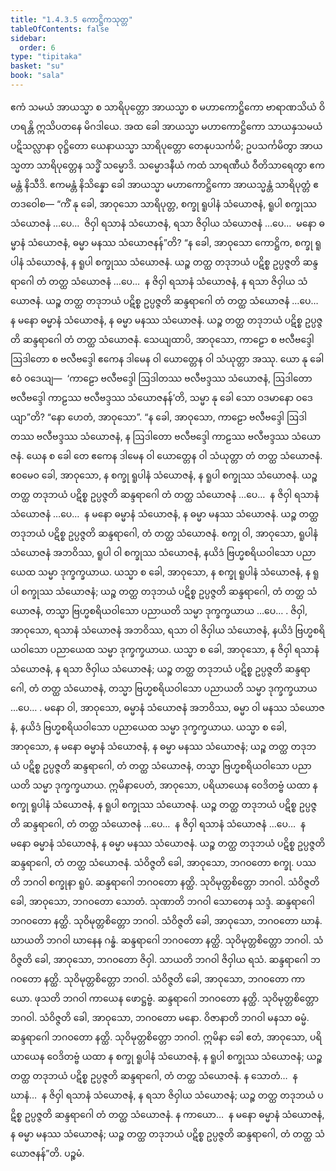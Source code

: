 ```yaml
---
title: "1.4.3.5 ကောဋ္ဌိကသုတ္တ"
tableOfContents: false
sidebar:
  order: 6
type: "tipitaka"
basket: "su"
book: "sala"
---
```



<DynamicBreadcrumb />

<Division number="232" book="sala">

<Paragraph number="952" book="sala">
ဧကံ သမယံ အာယသ္မာ စ သာရိပုတ္တော အာယသ္မာ စ မဟာကောဋ္ဌိကော ဗာရာဏသိယံ ဝိဟရန္တိ ဣသိပတနေ မိဂဒါယေ. အထ ခေါ အာယသ္မာ မဟာကောဋ္ဌိကော သာယနှသမယံ ပဋိသလ္လာနာ ဝုဋ္ဌိတော ယေနာယသ္မာ သာရိပုတ္တော တေနုပသင်္ကမိ; ဥပသင်္ကမိတွာ အာယသ္မတာ သာရိပုတ္တေန သဒ္ဓိံ သမ္မောဒိ. သမ္မောဒနီယံ ကထံ သာရဏီယံ ဝီတိသာရေတွာ ဧကမန္တံ နိသီဒိ. ဧကမန္တံ နိသိန္နော ခေါ အာယသ္မာ မဟာကောဋ္ဌိကော အာယသ္မန္တံ သာရိပုတ္တံ ဧတဒဝေါစ—
</Paragraph>

<Paragraph number="953" book="sala">
“ကိံ နု ခေါ, အာဝုသော သာရိပုတ္တ, စက္ခု ရူပါနံ သံယောဇနံ, ရူပါ စက္ခုဿ သံယောဇနံ …ပေ…  ဇိဝှါ ရသာနံ သံယောဇနံ, ရသာ ဇိဝှါယ သံယောဇနံ …ပေ…  မနော ဓမ္မာနံ သံယောဇနံ, ဓမ္မာ မနဿ သံယောဇနန်”တိ?
</Paragraph>

<Paragraph number="954" book="sala">
“န ခေါ, အာဝုသော ကောဋ္ဌိက, စက္ခု ရူပါနံ သံယောဇနံ, န ရူပါ စက္ခုဿ သံယောဇနံ. ယဉ္စ တတ္ထ တဒုဘယံ ပဋိစ္စ ဥပ္ပဇ္ဇတိ ဆန္ဒရာဂေါ တံ တတ္ထ သံယောဇနံ …ပေ…  န ဇိဝှါ ရသာနံ သံယောဇနံ, န ရသာ ဇိဝှါယ သံယောဇနံ. ယဉ္စ တတ္ထ တဒုဘယံ ပဋိစ္စ ဥပ္ပဇ္ဇတိ ဆန္ဒရာဂေါ တံ တတ္ထ သံယောဇနံ …ပေ…  န မနော ဓမ္မာနံ သံယောဇနံ, န ဓမ္မာ မနဿ သံယောဇနံ. ယဉ္စ တတ္ထ တဒုဘယံ ပဋိစ္စ ဥပ္ပဇ္ဇတိ ဆန္ဒရာဂေါ တံ တတ္ထ သံယောဇနံ.
</Paragraph>

<Paragraph number="955" book="sala">
သေယျထာပိ, အာဝုသော, ကာဠော စ ဗလီဗဒ္ဒေါ ဩဒါတော စ ဗလီဗဒ္ဒေါ ဧကေန ဒါမေန ဝါ ယောတ္တေန ဝါ သံယုတ္တာ အဿု. ယော နု ခေါ ဧဝံ ဝဒေယျ—  ‘ကာဠော ဗလီဗဒ္ဒေါ ဩဒါတဿ ဗလီဗဒ္ဒဿ သံယောဇနံ, ဩဒါတော ဗလီဗဒ္ဒေါ ကာဠဿ ဗလီဗဒ္ဒဿ သံယောဇနန်’တိ, သမ္မာ နု ခေါ သော ဝဒမာနော ဝဒေယျာ”တိ? “နော ဟေတံ, အာဝုသော”. “န ခေါ, အာဝုသော, ကာဠော ဗလီဗဒ္ဒေါ ဩဒါတဿ ဗလီဗဒ္ဒဿ သံယောဇနံ, န ဩဒါတော ဗလီဗဒ္ဒေါ ကာဠဿ ဗလီဗဒ္ဒဿ သံယောဇနံ. ယေန စ ခေါ တေ ဧကေန ဒါမေန ဝါ ယောတ္တေန ဝါ သံယုတ္တာ တံ တတ္ထ သံယောဇနံ.
</Paragraph>

<Paragraph number="956" book="sala">
ဧဝမေဝ ခေါ, အာဝုသော, န စက္ခု ရူပါနံ သံယောဇနံ, န ရူပါ စက္ခုဿ သံယောဇနံ. ယဉ္စ တတ္ထ တဒုဘယံ ပဋိစ္စ ဥပ္ပဇ္ဇတိ ဆန္ဒရာဂေါ တံ တတ္ထ သံယောဇနံ …ပေ…  န ဇိဝှါ ရသာနံ သံယောဇနံ …ပေ…  န မနော ဓမ္မာနံ သံယောဇနံ, န ဓမ္မာ မနဿ သံယောဇနံ. ယဉ္စ တတ္ထ တဒုဘယံ ပဋိစ္စ ဥပ္ပဇ္ဇတိ ဆန္ဒရာဂေါ, တံ တတ္ထ သံယောဇနံ.
</Paragraph>

<Paragraph number="957" book="sala">
စက္ခု ဝါ, အာဝုသော, ရူပါနံ သံယောဇနံ အဘဝိဿ, ရူပါ ဝါ စက္ခုဿ သံယောဇနံ, နယိဒံ ဗြဟ္မစရိယဝါသော ပညာယေထ သမ္မာ ဒုက္ခက္ခယာယ. ယသ္မာ စ ခေါ, အာဝုသော, န စက္ခု ရူပါနံ သံယောဇနံ, န ရူပါ စက္ခုဿ သံယောဇနံ; ယဉ္စ တတ္ထ တဒုဘယံ ပဋိစ္စ ဥပ္ပဇ္ဇတိ ဆန္ဒရာဂေါ, တံ တတ္ထ သံယောဇနံ, တသ္မာ ဗြဟ္မစရိယဝါသော ပညာယတိ သမ္မာ ဒုက္ခက္ခယာယ …ပေ… .
</Paragraph>

<Paragraph number="958" book="sala">
ဇိဝှါ, အာဝုသော, ရသာနံ သံယောဇနံ အဘဝိဿ, ရသာ ဝါ ဇိဝှါယ သံယောဇနံ, နယိဒံ ဗြဟ္မစရိယဝါသော ပညာယေထ သမ္မာ ဒုက္ခက္ခယာယ. ယသ္မာ စ ခေါ, အာဝုသော, န ဇိဝှါ ရသာနံ သံယောဇနံ, န ရသာ ဇိဝှါယ သံယောဇနံ; ယဉ္စ တတ္ထ တဒုဘယံ ပဋိစ္စ ဥပ္ပဇ္ဇတိ ဆန္ဒရာဂေါ, တံ တတ္ထ သံယောဇနံ, တသ္မာ ဗြဟ္မစရိယဝါသော ပညာယတိ သမ္မာ ဒုက္ခက္ခယာယ …ပေ… .
</Paragraph>

<Paragraph number="959" book="sala">
မနော ဝါ, အာဝုသော, ဓမ္မာနံ သံယောဇနံ အဘဝိဿ, ဓမ္မာ ဝါ မနဿ သံယောဇနံ, နယိဒံ ဗြဟ္မစရိယဝါသော ပညာယေထ သမ္မာ ဒုက္ခက္ခယာယ. ယသ္မာ စ ခေါ, အာဝုသော, န မနော ဓမ္မာနံ သံယောဇနံ, န ဓမ္မာ မနဿ သံယောဇနံ; ယဉ္စ တတ္ထ တဒုဘယံ ပဋိစ္စ ဥပ္ပဇ္ဇတိ ဆန္ဒရာဂေါ, တံ တတ္ထ သံယောဇနံ, တသ္မာ ဗြဟ္မစရိယဝါသော ပညာယတိ သမ္မာ ဒုက္ခက္ခယာယ.
</Paragraph>

<Paragraph number="960" book="sala">
ဣမိနာပေတံ, အာဝုသော, ပရိယာယေန ဝေဒိတဗ္ဗံ ယထာ န စက္ခု ရူပါနံ သံယောဇနံ, န ရူပါ စက္ခုဿ သံယောဇနံ. ယဉ္စ တတ္ထ တဒုဘယံ ပဋိစ္စ ဥပ္ပဇ္ဇတိ ဆန္ဒရာဂေါ, တံ တတ္ထ သံယောဇနံ …ပေ…  န ဇိဝှါ ရသာနံ သံယောဇနံ …ပေ…  န မနော ဓမ္မာနံ သံယောဇနံ, န ဓမ္မာ မနဿ သံယောဇနံ. ယဉ္စ တတ္ထ တဒုဘယံ ပဋိစ္စ ဥပ္ပဇ္ဇတိ ဆန္ဒရာဂေါ, တံ တတ္ထ သံယောဇနံ.
</Paragraph>

<Paragraph number="961" book="sala">
သံဝိဇ္ဇတိ ခေါ, အာဝုသော, ဘဂဝတော စက္ခု. ပဿတိ ဘဂဝါ စက္ခုနာ ရူပံ. ဆန္ဒရာဂေါ ဘဂဝတော နတ္ထိ. သုဝိမုတ္တစိတ္တော ဘဂဝါ. သံဝိဇ္ဇတိ ခေါ, အာဝုသော, ဘဂဝတော သောတံ. သုဏာတိ ဘဂဝါ သောတေန သဒ္ဒံ. ဆန္ဒရာဂေါ ဘဂဝတော နတ္ထိ. သုဝိမုတ္တစိတ္တော ဘဂဝါ. သံဝိဇ္ဇတိ ခေါ, အာဝုသော, ဘဂဝတော ဃာနံ. ဃာယတိ ဘဂဝါ ဃာနေန ဂန္ဓံ. ဆန္ဒရာဂေါ ဘဂဝတော နတ္ထိ. သုဝိမုတ္တစိတ္တော ဘဂဝါ. သံဝိဇ္ဇတိ ခေါ, အာဝုသော, ဘဂဝတော ဇိဝှါ. သာယတိ ဘဂဝါ ဇိဝှါယ ရသံ. ဆန္ဒရာဂေါ ဘဂဝတော နတ္ထိ. သုဝိမုတ္တစိတ္တော ဘဂဝါ. သံဝိဇ္ဇတိ ခေါ, အာဝုသော, ဘဂဝတော ကာယော. ဖုသတိ ဘဂဝါ ကာယေန ဖောဋ္ဌဗ္ဗံ. ဆန္ဒရာဂေါ ဘဂဝတော နတ္ထိ. သုဝိမုတ္တစိတ္တော ဘဂဝါ. သံဝိဇ္ဇတိ ခေါ, အာဝုသော, ဘဂဝတော မနော. ဝိဇာနာတိ ဘဂဝါ မနသာ ဓမ္မံ. ဆန္ဒရာဂေါ ဘဂဝတော နတ္ထိ. သုဝိမုတ္တစိတ္တော ဘဂဝါ.
</Paragraph>

<Paragraph number="962" book="sala">
ဣမိနာ ခေါ ဧတံ, အာဝုသော, ပရိယာယေန ဝေဒိတဗ္ဗံ ယထာ န စက္ခု ရူပါနံ သံယောဇနံ, န ရူပါ စက္ခုဿ သံယောဇနံ; ယဉ္စ တတ္ထ တဒုဘယံ ပဋိစ္စ ဥပ္ပဇ္ဇတိ ဆန္ဒရာဂေါ, တံ တတ္ထ သံယောဇနံ. န သောတံ…  န ဃာနံ…  န ဇိဝှါ ရသာနံ သံယောဇနံ, န ရသာ ဇိဝှါယ သံယောဇနံ; ယဉ္စ တတ္ထ တဒုဘယံ ပဋိစ္စ ဥပ္ပဇ္ဇတိ ဆန္ဒရာဂေါ တံ တတ္ထ သံယောဇနံ. န ကာယော…  န မနော ဓမ္မာနံ သံယောဇနံ, န ဓမ္မာ မနဿ သံယောဇနံ; ယဉ္စ တတ္ထ တဒုဘယံ ပဋိစ္စ ဥပ္ပဇ္ဇတိ ဆန္ဒရာဂေါ, တံ တတ္ထ သံယောဇနန်”တိ.

</Paragraph>
</Division>

<Paragraph number="963" type="center" book="sala">
ပဉ္စမံ.
</Paragraph>